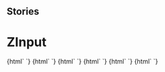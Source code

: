 
## Stories

<Meta title="Inputs/ZInput" component="z-input" />

  # ZInput

<Preview>
  <Story name="z-input type:text">
    {html`
      <z-input
        type="${select('type', ["text", "password", "number", "email"], 'text')}"
        label="${text('label', 'text')}"
        placeholder="${text('placeholder', 'placeholder')}"
        disabled="${boolean('disabled', false)}"
        value="${text('value', 'value')}"
        status="${select('status', ['default', ...Object.keys(InputStatusEnum)], 'default')}"
        message="${text('message', 'This is valid')}"
        readonly="${boolean('readonly', false)}"
      ></z-input>`}
  </Story>
  <Story name="z-input type:checkbox">
    {html`
      <z-input
        type="checkbox"
        label="${text('label', 'Checkbox Label')}"
        labelafter="${boolean('labelafter', true)}"
        placeholder="${text('placeholder', 'placeholder')}"
        disabled="${boolean('disabled', true)}"
        value="${text('value', 'checkbox')}"
        readonly="${boolean('readonly', true)}"
        checked="${boolean('checked', true)}"
      ></z-input>`}
  </Story>
  <Story name="z-input type:radio">
    {html`
      <z-input
        type="radio"
        label="${text('label', 'Radio Label')}"
        labelafter="${boolean('labelafter', true)}"
        placeholder="${text('placeholder', 'placeholder')}"
        disabled="${boolean('disabled', true)}"
        value="${text('value', 'radio')}"
        readonly="${boolean('readonly', true)}"
        checked="${boolean('checked', true)}"
      ></z-input>`}
  </Story>
  <Story name="z-input type:select">
    {html`
      <z-input
        type="select"
        label="${text('label', 'Select Label')}"
        placeholder="${text('placeholder', 'placeholder')}"
        status="${text('status', 'success')}"
        message="${text('message', 'This is valid')}"
        value="${text('value', 'select')}"
        items='[{"id":"item_1","name":"first item","selected":false},{"id":"item_2","name":"second item","selected":true}]'
      ></z-input>`}
  </Story>
  <Story name="z-input type:textarea">
    {html`
      <z-input
        type="textarea"
        label="${text('label', 'Select Label')}"
        placeholder="${text('placeholder', 'placeholder')}"
        status="${text('status', 'success')}"
        message="${text('message', 'This is valid')}"
        value="${text('value', 'select')}"
      ></z-input>`}
  </Story>
  <Story name="z-input type:password">
    {html`
      <z-input
        type="password"
        label="${text('label', 'Password Label')}"
        placeholder="${text('placeholder', 'Password')}"
      ></z-input>`}
  </Story>
</Preview>

  <Props of="z-input" />

